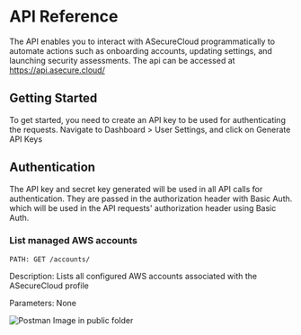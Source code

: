 # API Reference

The API enables you to interact with ASecureCloud programmatically to automate actions such as onboarding accounts, updating settings, and launching security assessments. The api can be accessed at https://api.asecure.cloud/


## Getting Started
To get started, you need to create an API key to be used for authenticating the requests. 
Navigate to Dashboard > User Settings, and click on Generate API Keys


## Authentication
The API key and secret key generated will be used in all API calls for authentication. They are passed in the authorization header with Basic Auth. which will be used in the API requests' authorization header using Basic Auth.


### List managed AWS accounts

```api
PATH: GET /accounts/

```
Description: Lists all configured AWS accounts associated with the ASecureCloud profile

Parameters: None


![Postman Image in public folder](/images/get-accounts.webp)

